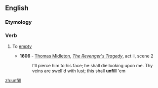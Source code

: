 ==English==

===Etymology===
{{prefix|un|fill|lang=en}}

===Verb===
{{en-verb}}

# {{context|obsolete|lang=en}} To [[empty]]
#*'''1606''' - [[w:Thomas Midleton|Thomas Midleton]], ''[[s:The Revenger's Tragedy|The Revenger's Tragedy]]'', act ii, scene 2
#*:I'll pierce him to his face; he shall die looking upon me. Thy veins are swell'd with lust; this shall '''unfill''' 'em

[[zh:unfill]]